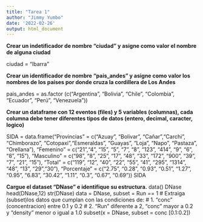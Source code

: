 ```yaml
---
title: "Tarea 1"
author: "Jimmy Yumbo"
date: '2022-02-26'
output: html_document
---
```

**Crear un indetificador de nombre "ciudad" y asigne como valor el nombre de alguna ciudad** 

ciudad = "Ibarra" 

**Crear un identificador de nombre "pais_andes" y asigne como valor los nombres de los países por donde cruza la cordillera de Los Andes**

pais_andes = as.factor (c("Argentina", "Bolivia", "Chile", "Colombia", "Ecuador", "Perú", "Venezuela"))

**Crear un dataframe con 12 eventos (files) y 5 variables (columnas), cada columna debe tener diferentes tipos de datos (entero, decimal, caracter, logico)**

SIDA = data.frame("Provincias" = c("Azuay", "Bolivar", "Cañar","Carchi", "Chimborazo", "Cotopaxi","Esmeraldas", "Guayas", "Loja", "Napo", "Pastaza", "Orellana"),
                  "Femenino" = c("21","4", "15", "5", "7", "8", "123", "414", "9", "6", "8", "15"), 
                  "Masculino" = c("98", "8", "25", "17", "48", "33", "172", "900", "39", "7", "21", "15"),
                  "Total" = c("119", "12", "40", "22", "55", "41", "295", "1314", "48", "13", "29","30"),
                  "Porcentaje" = c("2.75", "0.28", "0.93", "0.51", "1.27", "0.95", "6.83", "30.42", "1.11", "0.3", "0.67", "0.69"))
SIDA

**Cargue el dataset "DNase" e identifique su estructura.** 
data()
DNase
head(DNase,12)
str(DNase)
data = DNase, subset = Run == 1
# Extraiga (subset)los datos que cumplan con las condiciones de: 
#   1. "conc" (concentracion) entre 0.1 y 0.2
#   2. "Run" diferente a 2, "conc" mayor a 0.2 y "density" menor o igual a 1.0
subset(x = DNase, subset = conc [0.1:0.2]) 

